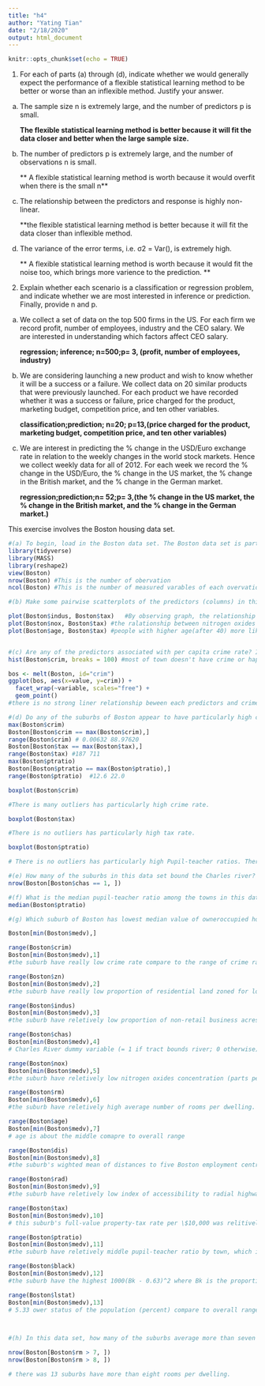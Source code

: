 ```yaml
---
title: "h4"
author: "Yating Tian"
date: "2/18/2020"
output: html_document
---
```


```r
knitr::opts_chunk$set(echo = TRUE)
```

1. For each of parts (a) through (d), indicate whether we would generally
expect the performance of a flexible statistical learning method to be
better or worse than an inflexible method. Justify your answer.
(a) The sample size n is extremely large, and the number of predictors p is small.
    
    **The flexible statistical learning method is better because it will fit the data closer and better when the large sample size.**
    
(b) The number of predictors p is extremely large, and the number of observations n is small.

    ** A flexible statistical learning method is worth because it would overfit when there is the small n**
    
(c) The relationship between the predictors and response is highly non-linear.

    **the flexible statistical learning method is better because it will fit the data closer than inflexible method.

(d) The variance of the error terms, i.e. σ2 = Var(), is extremely
high.

    ** A flexible statistical learning method is worth because it would fit the noise too, which brings more varience to the prediction. **
 
2. Explain whether each scenario is a classification or regression problem, and indicate whether we are most interested in inference or prediction. Finally, provide n and p.

(a) We collect a set of data on the top 500 firms in the US. For each firm we record profit, number of employees, industry and the CEO salary. We are interested in understanding which factors affect CEO salary.

    **regression; inference; n=500;p= 3, (profit, number of employees, industry)**
    
(b) We are considering launching a new product and wish to know whether it will be a success or a failure. We collect data on 20 similar products that were previously launched. For each product we have recorded whether it was a success or failure, price charged for the product, marketing budget, competition price, and ten other variables.

    **classification;prediction; n=20; p=13,(price charged for the product, marketing budget, competition price, and ten other variables)**
    
(c) We are interest in predicting the % change in the USD/Euro exchange rate in relation to the weekly changes in the world stock markets. Hence we collect weekly data for all of 2012. For each week we record the % change in the USD/Euro, the %
change in the US market, the % change in the British market, and the % change in the German market.
    
    **regression;prediction;n= 52;p= 3,(the % change in the US market, the % change in the British market, and the % change in the German market.) **



This exercise involves the Boston housing data set.

```r

#(a) To begin, load in the Boston data set. The Boston data set is part of the MASS library in R. Now the data set is contained in the object Boston. How many rows are in this data set? How many columns? What do the rows and columns represent?
library(tidyverse)
library(MASS)
library(reshape2)
view(Boston)
nrow(Boston) #This is the number of obervation
ncol(Boston) #This is the number of measured varables of each overvation

#(b) Make some pairwise scatterplots of the predictors (columns) in this data set. Describe your findings.

plot(Boston$indus, Boston$tax)   #By observing graph, the relationship proportion of non-retail business acres per town and tax has weak positive correlation.
plot(Boston$nox, Boston$tax) #the ralationship between nitrogen oxides concentration and tax is that for more than 0.65 parts per 10 million, more likely to have higher full-value property-tax rate per \$10,000. 
plot(Boston$age, Boston$tax) #people with higher age(after 40) more likely to have highter full-value property-tax rate per \$10,000.  


#(c) Are any of the predictors associated with per capita crime rate? If so, explain the relationship.
hist(Boston$crim, breaks = 100) #most of town doesn't have crime or happen 0-1 per capita crime rate. Over 90 % have crime less than 20. 

bos <- melt(Boston, id="crim")
ggplot(bos, aes(x=value, y=crim)) +
  facet_wrap(~variable, scales="free") + 
  geom_point()
#there is no strong liner relationship beween each predictors and crime rate. age/dis/balck/medv might have some non-liner relationship.

#(d) Do any of the suburbs of Boston appear to have particularly high crime rates? Tax rates? Pupil-teacher ratios? Comment on the range of each predictor.
max(Boston$crim)
Boston[Boston$crim == max(Boston$crim),]
range(Boston$crim) # 0.00632 88.97620
Boston[Boston$tax == max(Boston$tax),]
range(Boston$tax) #187 711
max(Boston$ptratio)
Boston[Boston$ptratio == max(Boston$ptratio),]
range(Boston$ptratio)  #12.6 22.0

boxplot(Boston$crim)

#There is many outliers has particularly high crime rate. 

boxplot(Boston$tax)

#There is no outliers has particularly high tax rate. 

boxplot(Boston$ptratio) 

# There is no outliers has particularly high Pupil-teacher ratios. There is only couple outliers that has particularly low Pupil-teacher ratios

#(e) How many of the suburbs in this data set bound the Charles river?
nrow(Boston[Boston$chas == 1, ])

#(f) What is the median pupil-teacher ratio among the towns in this data set?
median(Boston$ptratio)

#(g) Which suburb of Boston has lowest median value of owneroccupied homes? What are the values of the other predictors for that suburb, and how do those values compare to the overall ranges for those predictors? Comment on your findings.

Boston[min(Boston$medv),]

range(Boston$crim)
Boston[min(Boston$medv),1] 
#the suburb have really low crime rate compare to the range of crime rate that 0.00632 88.97620. 

range(Boston$zn)
Boston[min(Boston$medv),2] 
#the suburb have really low proportion of residential land zoned for lots over 25,000 sq.ft.,which is 0 compare to the over all range 0 to 100

range(Boston$indus)
Boston[min(Boston$medv),3] 
#the suburb have reletively low proportion of non-retail business acres per town 2.18 compare to the over all range 0.46 to 27.74

range(Boston$chas)
Boston[min(Boston$medv),4] 
# Charles River dummy variable (= 1 if tract bounds river; 0 otherwise). so this suburb has otherwise river.

range(Boston$nox)
Boston[min(Boston$medv),5] 
#the suburb have reletively low nitrogen oxides concentration (parts per 10 million). which is 0.458 compare to the over all range 0.385 to 0.871

range(Boston$rm)
Boston[min(Boston$medv),6] 
#the suburb have reletively high average number of rooms per dwelling. which is 7.147 compare to the over all range 3.561 to 8.780

range(Boston$age)
Boston[min(Boston$medv),7] 
# age is about the middle comapre to overall range 

range(Boston$dis)
Boston[min(Boston$medv),8] 
#the suburb's wighted mean of distances to five Boston employment centres is at middle, which is 6.0622 compare to the over all range 1.1296 12.1265

range(Boston$rad)
Boston[min(Boston$medv),9] 
#the suburb have reletively low index of accessibility to radial highways, which is 3 compare to the over all range 1 to 24. 

range(Boston$tax)
Boston[min(Boston$medv),10] 
# this suburb's full-value property-tax rate per \$10,000 was relitively low.

range(Boston$ptratio)
Boston[min(Boston$medv),11] 
#the suburb have reletively middle pupil-teacher ratio by town, which is 18.7 compare to the over all range 12.6 to 22.0

range(Boston$black)
Boston[min(Boston$medv),12] 
#the suburb have the highest 1000(Bk - 0.63)^2 where Bk is the proportion of blacks by town.1000(Bk - 0.63)^2 where Bk is the proportion of blacks by town. which is 396.9 compare to the over all range 0.32 to 396.90

range(Boston$lstat)
Boston[min(Boston$medv),13]
# 5.33 ower status of the population (percent) compare to overall range 1.73 37.97, which is at the lower level. 

 

#(h) In this data set, how many of the suburbs average more than seven rooms per dwelling? More than eight rooms per dwelling? Comment on the suburbs that average more than eight rooms per dwelling.

nrow(Boston[Boston$rm > 7, ])
nrow(Boston[Boston$rm > 8, ]) 

# there was 13 suburbs have more than eight rooms per dwelling. 
```

